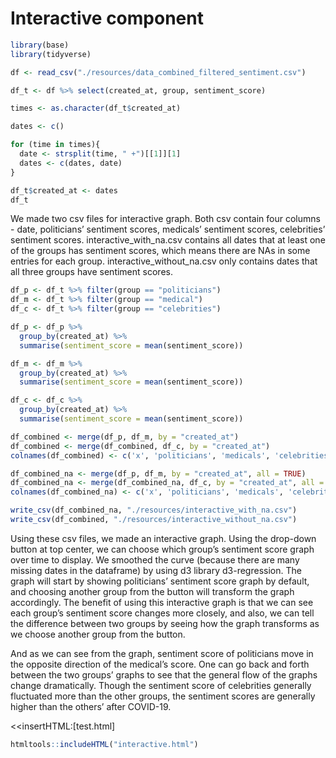 # Interactive component

```r
library(base)
library(tidyverse)
```

```r
df <- read_csv("./resources/data_combined_filtered_sentiment.csv")
```

```r
df_t <- df %>% select(created_at, group, sentiment_score)
```

```r
times <- as.character(df_t$created_at)

dates <- c()

for (time in times){
  date <- strsplit(time, " +")[[1]][1]
  dates <- c(dates, date)
}

df_t$created_at <- dates
df_t
```
We made two csv files for interactive graph. Both csv contain four columns - date, politicians' sentiment scores, medicals' sentiment scores, celebrities' sentiment scores. interactive_with_na.csv contains all dates that at least one of the groups has sentiment scores, which means there are NAs in some entries for each group. interactive_without_na.csv only contains dates that all three groups have sentiment scores.

```r
df_p <- df_t %>% filter(group == "politicians") 
df_m <- df_t %>% filter(group == "medical")
df_c <- df_t %>% filter(group == "celebrities")

df_p <- df_p %>%
  group_by(created_at) %>%
  summarise(sentiment_score = mean(sentiment_score))

df_m <- df_m %>%
  group_by(created_at) %>%
  summarise(sentiment_score = mean(sentiment_score))

df_c <- df_c %>%
  group_by(created_at) %>%
  summarise(sentiment_score = mean(sentiment_score))

df_combined <- merge(df_p, df_m, by = "created_at")
df_combined <- merge(df_combined, df_c, by = "created_at")
colnames(df_combined) <- c('x', 'politicians', 'medicals', 'celebrities')

df_combined_na <- merge(df_p, df_m, by = "created_at", all = TRUE)
df_combined_na <- merge(df_combined_na, df_c, by = "created_at", all = TRUE)
colnames(df_combined_na) <- c('x', 'politicians', 'medicals', 'celebrities')

write_csv(df_combined_na, "./resources/interactive_with_na.csv")
write_csv(df_combined, "./resources/interactive_without_na.csv")
```
Using these csv files, we made an interactive graph. Using the drop-down button at top center, we can choose which group's sentiment score graph over time to display. We smoothed the curve (because there are many missing dates in the dataframe) by using d3 library d3-regression. The graph will start by showing politicians' sentiment score graph by default, and choosing another group from the button will transform the graph accordingly. The benefit of using this interactive graph is that we can see each group's sentiment score changes more closely, and also, we can tell the difference between two groups by seeing how the graph transforms as we choose another group from the button. 

And as we can see from the graph, sentiment score of politicians move in the opposite direction of the medical's score. One can go back and forth between the two groups' graphs to see that the general flow of the graphs change dramatically. Though the sentiment score of celebrities generally fluctuated more than the other groups, the sentiment scores are generally higher than the others' after COVID-19.


<<insertHTML:[test.html]
```r
htmltools::includeHTML("interactive.html")
```









